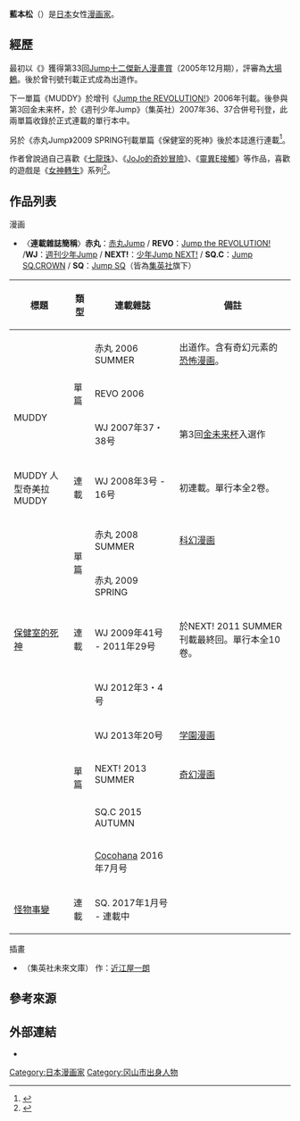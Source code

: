 {{Infobox Comics creator
|名稱= 藍本松
|english= Shō Aimoto
|japanese= 藍本 松
|kana= あいもと しょう
|romaji= Aimoto Shō
|出生日期= 1987年12月22日
|出生地點= 
|逝世日期= 
|逝世地點= 
|國籍= {{JPN}}
|職業= [[漫畫家|漫畫家]]
|類型= [[少年漫畫|少年漫畫]]
|活動開始= 2006年
|活動結束= 
|代表作= 《[[保健室的死神|保健室的死神]]》<br>《[[怪物事變|怪物事變]]》
|獲得獎項= 《花咲か姫》：2005年12月期<br>[[Jump十二傑新人漫畫賞|Jump十二傑新人漫畫賞]]得獎
}}
{{japanese|japanese=藍本松|kana=あいもと しょう|romaji=Aimoto Shō}}

'''藍本松'''（{{bd|1987年|12月22日}}）是[[日本|日本]]女性[[漫画家|漫画家]]。

== 經歷 ==
最初以《{{lang|ja|花咲か姫}}》獲得第33回[[Jump十二傑新人漫畫賞|Jump十二傑新人漫畫賞]]（2005年12月期），評審為[[大場鶇|大場鶇]]。後於曾刊號刊載正式成為出道作。

下一單篇《MUDDY》於增刊《[[Jump_the_REVOLUTION!|Jump the REVOLUTION!]]》2006年刊載。後參與第3回金未来杯，於《週刊少年Jump》（集英社）2007年36、37合併号刊登，此兩單篇收錄於正式連載的單行本中。

另於《赤丸Jump》2009 SPRING刊載單篇《保健室的死神》後於本誌進行連載<ref>{{cite web |title=ジャンプフェスタ2010開催決定、今年は12月19・20日 |url=https://natalie.mu/comic/news/20840 |website=[[Natalie_(網站)|Natalie]] |accessdate=2021-02-01 |date=2009-09-07 |language=ja |archive-date=2013-07-02 |archive-url=https://web.archive.org/web/20130702142342/http://natalie.mu/comic/news/20840 |dead-url=no }}</ref>。

作者曾說過自己喜歡《[[七龍珠|七龍珠]]》、《[[JoJo的奇妙冒險|JoJo的奇妙冒險]]》、《[[靈異E接觸|靈異E接觸]]》等作品，喜歡的遊戲是《[[女神轉生|女神轉生]]》系列<ref>{{cite web |author1=張憶漩 |title=滿足各種正太控的妖怪作品 《怪物事變》動畫化 |url=https://www.mirrormedia.mg/story/20191223gamecomic/ |website=[[鏡週刊|鏡週刊]] |accessdate=2021-02-01 |date=2019-12-23 |archive-date=2021-02-08 |archive-url=https://web.archive.org/web/20210208015328/https://www.mirrormedia.mg/story/20191223gamecomic/ |dead-url=no }}</ref>。

== 作品列表 ==
; 漫画
* 〈'''連載雜誌簡稱'''〉'''赤丸'''：[[赤丸Jump|赤丸Jump]] / '''REVO'''：[[Jump_the_REVOLUTION!|Jump the REVOLUTION!]] /'''WJ'''：[[週刊少年Jump|週刊少年Jump]] / '''NEXT!'''：[[少年Jump_NEXT!|少年Jump NEXT!]] / '''SQ.C'''：[[Jump_Square|Jump SQ.CROWN]] / '''SQ'''：[[Jump_SQ|Jump SQ]]（皆為[[集英社|集英社]]旗下）
{| class="wikitable" style="font-size:small"
!標題!!類型!!連載雜誌!!備註
|-   
|{{lang|ja|花咲か姫}}||rowspan="3"|單篇||赤丸 2006 SUMMER||出道作。含有奇幻元素的[[恐怖漫画|恐怖漫画]]。
|-
|rowspan="2"|MUDDY||REVO 2006||
|-
|WJ 2007年37・38号||第3回[[金未来杯|金未来杯]]入選作
|-
|MUDDY 人型奇美拉<br>MUDDY||連載||WJ 2008年3号 - 16号||初連載。單行本全2卷。
|-
|{{lang|ja|宇宙外交販売員シャルメロ}}||rowspan="2"|單篇||赤丸 2008 SUMMER||[[科幻漫画|科幻漫画]]
|-
|{{lang|ja|保健室の死神}}||赤丸 2009 SPRING||
|-
|[[保健室的死神|保健室的死神]]<br>{{lang|ja|保健室の死神}}||連載||WJ 2009年41号 - 2011年29号||於NEXT! 2011 SUMMER刊載最終回。單行本全10卷。 
|-
|{{lang|ja|レンゴク}}||rowspan="5"|單篇||WJ 2012年3・4号||
|-
|{{lang|ja|W.C.フレンズ}}||WJ 2013年20号||[[学園漫画|学園漫画]]
|-
|{{lang|ja|ウルトラマリン}}||NEXT! 2013 SUMMER||[[奇幻漫画|奇幻漫画]]
|-
|{{lang|ja|悪魔の顔}}||SQ.C 2015 AUTUMN||
|-
|{{lang|ja|○○○してください。}}||[[Cocohana|Cocohana]] 2016年7月号||
|-
|[[怪物事變|怪物事變]]<br>{{lang|ja|怪物事変}}||連載||SQ. 2017年1月号 - 連載中||
|}

; 插畫
* {{lang|ja|月読幽の死の脱出ゲーム}}（集英社未來文庫） 作：[[近江屋一朗|近江屋一朗]]

== 參考來源 ==
{{Reflist}}

== 外部連結 ==
* {{Twitter|aimoto1222}}

{{Normdaten}}
{{DEFAULTSORT:Aimoto Shō}}
[[Category:日本漫画家|Category:日本漫画家]]
[[Category:冈山市出身人物|Category:冈山市出身人物]]